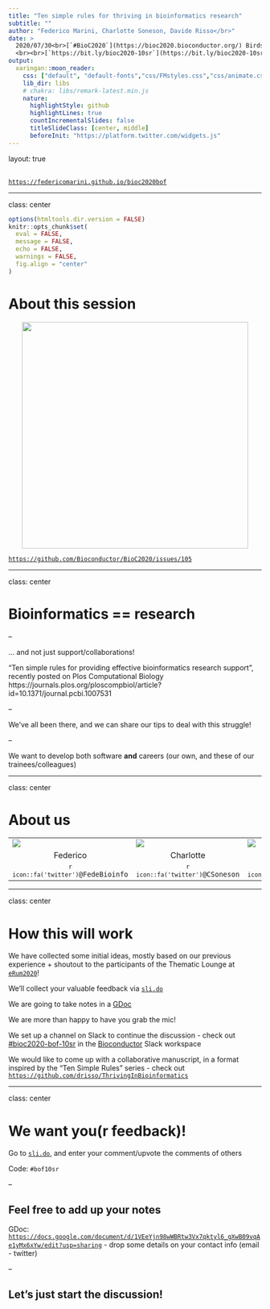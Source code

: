 ```yaml
---
title: "Ten simple rules for thriving in bioinformatics research"
subtitle: ""
author: "Federico Marini, Charlotte Soneson, Davide Risso</br>"
date: >
  2020/07/30<br>[`#BioC2020`](https://bioc2020.bioconductor.org/) Birds of a Feather (BOF)
  <br><br>[`https://bit.ly/bioc2020-10sr`](https://bit.ly/bioc2020-10sr)
output:
  xaringan::moon_reader:
    css: ["default", "default-fonts","css/FMstyles.css","css/animate.css"]
    lib_dir: libs
    # chakra: libs/remark-latest.min.js
    nature:
      highlightStyle: github
      highlightLines: true
      countIncrementalSlides: false
      titleSlideClass: [center, middle]
      beforeInit: "https://platform.twitter.com/widgets.js"
---
```


layout: true
  
<div class="my-footer">
<span>
&emsp;&emsp;&emsp;&emsp;&emsp;&emsp;&emsp;&emsp;&emsp;&emsp;
&emsp;&emsp;&emsp;&emsp;&emsp;&emsp;&emsp;&emsp;&emsp;&emsp;
&emsp;&emsp;&emsp;&emsp;&emsp;&emsp;&emsp;&emsp;&emsp;&emsp;
<!-- &emsp;&emsp;&emsp;&emsp;&emsp;&emsp;&emsp;&emsp;&emsp;&emsp; -->
&emsp;&emsp;&emsp;&emsp;&emsp;
<!-- <a href="http://bit.ly/genetonic2019"><code>http://bit.ly/genetonic2019</code></a> -->
<a href="https://federicomarini.github.io/bioc2020bof"><code>https://federicomarini.github.io/bioc2020bof</code></a>
</span>
</div>

---

class: center

```r
options(htmltools.dir.version = FALSE)
knitr::opts_chunk$set(
  eval = FALSE,
  message = FALSE,
  echo = FALSE,
  warnings = FALSE,
  fig.align = "center"
)
```

# About this session



<p align="center">
<img src="images/ss_issue.png" alt="" height = 450/>
</p>

[`https://github.com/Bioconductor/BioC2020/issues/105`](https://github.com/Bioconductor/BioC2020/issues/105)

---

class: center

# Bioinformatics == research

--

... and not just support/collaborations!

"Ten simple rules for providing effective bioinformatics research support", recently posted on Plos Computational Biology https://journals.plos.org/ploscompbiol/article?id=10.1371/journal.pcbi.1007531

--

We've all been there, and we can share our tips to deal with this struggle!

--

We want to develop both software **and** careers (our own, and these of our trainees/colleagues) 

---

class: center

# About us

<table>
<tr>
<td width="33%"><a href="https://federicomarini.github.io">
<img src="images/federico-marini.png"></a></td>
<td width="33%"><a href="https://csoneson.github.io">
<img src="images/charlotte-soneson.png"></a></td>
<td width="33%"><a href="https://drisso.github.io">
<img src="images/davide-risso.png"></a></td>
</tr>

<tr>
<td align='center' width="33%">Federico</td>
<td align='center' width="33%">Charlotte</td>
<td align='center' width="33%">Davide</td>
</tr>

<tr>
<td align='center' width="33%"><code>`r icon::fa('twitter')`@FedeBioinfo</code></td>
<td align='center' width="33%"><code>`r icon::fa('twitter')`@CSoneson</code></td>
<td align='center' width="33%"><code>`r icon::fa('twitter')`@drisso1893</code></td>
</tr>
</table>

---

class: center

# How this will work

<i class="fa fa-lightbulb"></i> We have collected some initial ideas, mostly based on our previous experience + shoutout to the participants of the Thematic Lounge at [`eRum2020`](https://2020.erum.io/)!

<i class="fas fa-chart-bar"></i> We'll collect your valuable feedback via [`sli.do`](https://app.sli.do/event/v7mpntlx)

<i class="fab fa-google-drive"></i> We are going to take notes in a [GDoc](https://docs.google.com/document/d/1VEeYjn98wWBRtw3Vx7qktyl6_gXwB09vqAe1yMx6xYw/edit?usp=sharing)

<i class="fas fa-microphone"></i> We are more than happy to have you grab the mic!

<i class="fab fa-slack"></i> We set up a channel on Slack to continue the discussion - check out [#bioc2020-bof-10sr](https://join.slack.com/share/zt-ga8fmolw-kay~yiF~mZgz6pzz6R6lBw) in the [Bioconductor](https://community-bioc.slack.com) Slack workspace

<i class="fab fa-github"></i> We would like to come up with a collaborative manuscript, in a format inspired by the "Ten Simple Rules" series - check out [`https://github.com/drisso/ThrivingInBioinformatics`](https://github.com/drisso/ThrivingInBioinformatics)




---

class: center

# We want you(r feedback)!

Go to [`sli.do`](https://app.sli.do/event/v7mpntlx), and enter your comment/upvote the comments of others

Code: `#bof10sr`

--

## Feel free to add up your notes

GDoc: [`https://docs.google.com/document/d/1VEeYjn98wWBRtw3Vx7qktyl6_gXwB09vqAe1yMx6xYw/edit?usp=sharing`](https://docs.google.com/document/d/1VEeYjn98wWBRtw3Vx7qktyl6_gXwB09vqAe1yMx6xYw/edit?usp=sharing) - drop some details on your contact info (email - twitter)

--

## Let's just start the discussion!

<!-- empty slide -->
